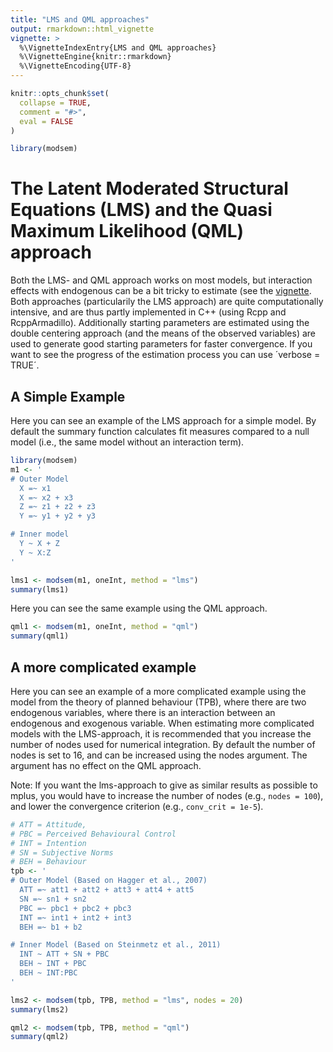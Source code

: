 ```yaml
---
title: "LMS and QML approaches"
output: rmarkdown::html_vignette
vignette: >
  %\VignetteIndexEntry{LMS and QML approaches}
  %\VignetteEngine{knitr::rmarkdown}
  %\VignetteEncoding{UTF-8}
---
```


```r
knitr::opts_chunk$set(
  collapse = TRUE,
  comment = "#>",
  eval = FALSE
)
```

```r
library(modsem)
```
# The Latent Moderated Structural Equations (LMS) and the Quasi Maximum Likelihood (QML) approach 
Both the LMS- and QML approach works on most models, but interaction effects with 
endogenous can be a bit tricky to estimate (see the [vignette](https://kss2k.github.io/intro_modsem/articles/interaction_two_etas.html). 
Both approaches (particularily the LMS approach) are quite computationally intensive, and are thus partly implemented in C++ (using Rcpp and RcppArmadillo). 
Additionally starting parameters are estimated using the double centering approach (and the means of the observed variables) 
are used to generate good starting parameters for faster convergence. If you want to see the progress of the estimation process you can use ´verbose = TRUE´.

## A Simple Example
Here you can see an example of the LMS approach for a simple model. 
By default the summary function calculates fit measures compared to a null model (i.e., the same model without an interaction term).

```r
library(modsem)
m1 <- '
# Outer Model
  X =~ x1
  X =~ x2 + x3
  Z =~ z1 + z2 + z3
  Y =~ y1 + y2 + y3

# Inner model
  Y ~ X + Z
  Y ~ X:Z
'

lms1 <- modsem(m1, oneInt, method = "lms")
summary(lms1)
```

Here you can see the same example using the QML approach. 

```r
qml1 <- modsem(m1, oneInt, method = "qml")
summary(qml1)
```

## A more complicated example
Here you can see an example of a more complicated example using the model from the
theory of planned behaviour (TPB), where there are two endogenous variables, 
where there is an interaction between an endogenous and exogenous variable. 
When estimating more complicated models with the LMS-approach, 
it is recommended that you increase the number of 
nodes used for numerical integration. By default the number of nodes is set to 16,
and can be increased using the nodes argument. The argument has no effect on the QML approach.

Note: If you want the lms-approach to give as similar results as possible to
mplus, you would have to increase the number of nodes (e.g., `nodes = 100`), 
and lower the convergence criterion (e.g., `conv_crit = 1e-5`).

```r
# ATT = Attitude, 
# PBC = Perceived Behavioural Control 
# INT = Intention 
# SN = Subjective Norms
# BEH = Behaviour
tpb <- ' 
# Outer Model (Based on Hagger et al., 2007)
  ATT =~ att1 + att2 + att3 + att4 + att5
  SN =~ sn1 + sn2
  PBC =~ pbc1 + pbc2 + pbc3
  INT =~ int1 + int2 + int3
  BEH =~ b1 + b2

# Inner Model (Based on Steinmetz et al., 2011)
  INT ~ ATT + SN + PBC
  BEH ~ INT + PBC 
  BEH ~ INT:PBC  
'

lms2 <- modsem(tpb, TPB, method = "lms", nodes = 20)
summary(lms2)

qml2 <- modsem(tpb, TPB, method = "qml")
summary(qml2)
```
